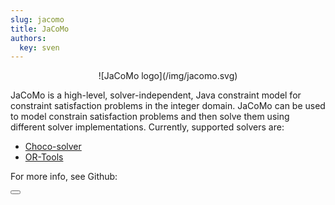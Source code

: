 ```yaml
---
slug: jacomo
title: JaCoMo
authors:
  key: sven
---
```

<Center>![JaCoMo logo](/img/jacomo.svg)</Center>

JaCoMo is a high-level, solver-independent, Java constraint model for constraint satisfaction problems in the integer domain.
JaCoMo can be used to model constrain satisfaction problems and then solve them using different solver implementations.
Currently, supported solvers are:

- [Choco-solver](https://github.com/chocoteam/choco-solver)
- [OR-Tools](https://github.com/google/or-tools)

For more info, see Github:

<Button label="Github" link="https://github.com/svenkonings/JaCoMo" />
